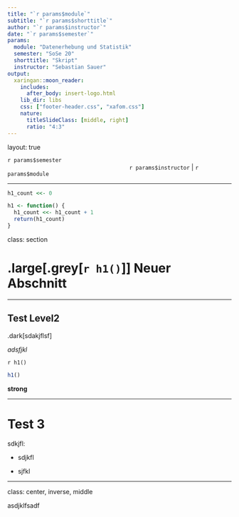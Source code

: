```yaml
---
title: "`r params$module`"
subtitle: "`r params$shorttitle`"
author: "`r params$instructor`"
date: "`r params$semester`"
params:
  module: "Datenerhebung und Statistik"
  semester: "SoSe 20"
  shorttitle: "Skript"
  instructor: "Sebastian Sauer"
output:
  xaringan::moon_reader:
    includes:
      after_body: insert-logo.html
    lib_dir: libs
    css: ["footer-header.css", "xafom.css"]
    nature:
      titleSlideClass: [middle, right]
      ratio: "4:3"
---
```



layout: true
  
<div class="my-header"></div>


<div class="my-footer"><span>`r params$semester`    
&emsp;&emsp;&emsp;&emsp;&emsp;&emsp;
&emsp;&emsp;&emsp;&emsp;&emsp;&emsp;&emsp;&emsp;&emsp;&emsp;&emsp;&emsp;&emsp;
`r params$instructor` | `r params$module` </span></div> 

<div class="footer-line"></div>

---

```r
h1_count <<- 0

h1 <- function() {
  h1_count <<- h1_count + 1
  return(h1_count)
}
```


class:  section 


# .large[.grey[`r h1()`]] Neuer Abschnitt


---


## Test Level2

.dark[sdakjflsf]

*adsfjkl*

`r h1()`

```r
h1()
```


**strong**




---

# Test 3

sdkjfl:

- sdjkfl

- sjfkl





---

class: center, inverse, middle

asdjklfsadf
